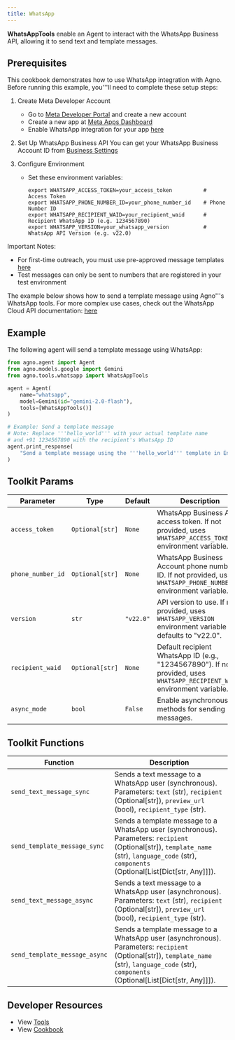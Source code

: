 ```yaml
---
title: WhatsApp
---
```


**WhatsAppTools** enable an Agent to interact with the WhatsApp Business API, allowing it to send text and template messages.

## Prerequisites

This cookbook demonstrates how to use WhatsApp integration with Agno. Before running this example,
you'''ll need to complete these setup steps:

1. Create Meta Developer Account
   - Go to [Meta Developer Portal](https://developers.facebook.com/) and create a new account
   - Create a new app at [Meta Apps Dashboard](https://developers.facebook.com/apps/)
   - Enable WhatsApp integration for your app [here](https://developers.facebook.com/docs/whatsapp/cloud-api/get-started)

2. Set Up WhatsApp Business API
   You can get your WhatsApp Business Account ID from [Business Settings](https://developers.facebook.com/docs/whatsapp/cloud-api/get-started)

3. Configure Environment
   - Set these environment variables:
     ```shell
     export WHATSAPP_ACCESS_TOKEN=your_access_token          # Access Token
     export WHATSAPP_PHONE_NUMBER_ID=your_phone_number_id    # Phone Number ID
     export WHATSAPP_RECIPIENT_WAID=your_recipient_waid      # Recipient WhatsApp ID (e.g. 1234567890)
     export WHATSAPP_VERSION=your_whatsapp_version           # WhatsApp API Version (e.g. v22.0)
     ```

Important Notes:
- For first-time outreach, you must use pre-approved message templates
  [here](https://developers.facebook.com/docs/whatsapp/cloud-api/guides/send-message-templates)
- Test messages can only be sent to numbers that are registered in your test environment

The example below shows how to send a template message using Agno'''s WhatsApp tools.
For more complex use cases, check out the WhatsApp Cloud API documentation:
[here](https://developers.facebook.com/docs/whatsapp/cloud-api/overview)

## Example

The following agent will send a template message using WhatsApp:

```python cookbook/tools/whatsapp_tool.py
from agno.agent import Agent
from agno.models.google import Gemini
from agno.tools.whatsapp import WhatsAppTools

agent = Agent(
    name="whatsapp",
    model=Gemini(id="gemini-2.0-flash"),
    tools=[WhatsAppTools()]
)

# Example: Send a template message
# Note: Replace '''hello_world''' with your actual template name
# and +91 1234567890 with the recipient's WhatsApp ID
agent.print_response(
    "Send a template message using the '''hello_world''' template in English to +91 1234567890"
)
```

## Toolkit Params

| Parameter         | Type          | Default   | Description                                                                                                |
| ----------------- | ------------- | --------- | ---------------------------------------------------------------------------------------------------------- |
| `access_token`    | `Optional[str]` | `None`    | WhatsApp Business API access token. If not provided, uses `WHATSAPP_ACCESS_TOKEN` environment variable.      |
| `phone_number_id` | `Optional[str]` | `None`    | WhatsApp Business Account phone number ID. If not provided, uses `WHATSAPP_PHONE_NUMBER_ID` environment variable. |
| `version`         | `str`         | `"v22.0"` | API version to use. If not provided, uses `WHATSAPP_VERSION` environment variable or defaults to "v22.0".     |
| `recipient_waid`  | `Optional[str]` | `None`    | Default recipient WhatsApp ID (e.g., "1234567890"). If not provided, uses `WHATSAPP_RECIPIENT_WAID` environment variable. |
| `async_mode`      | `bool`        | `False`   | Enable asynchronous methods for sending messages.                                                            |

## Toolkit Functions

| Function                        | Description                                                                                                                               |
| ------------------------------- | ----------------------------------------------------------------------------------------------------------------------------------------- |
| `send_text_message_sync`        | Sends a text message to a WhatsApp user (synchronous). Parameters: `text` (str), `recipient` (Optional[str]), `preview_url` (bool), `recipient_type` (str). |
| `send_template_message_sync`    | Sends a template message to a WhatsApp user (synchronous). Parameters: `recipient` (Optional[str]), `template_name` (str), `language_code` (str), `components` (Optional[List[Dict[str, Any]]]). |
| `send_text_message_async`       | Sends a text message to a WhatsApp user (asynchronous). Parameters: `text` (str), `recipient` (Optional[str]), `preview_url` (bool), `recipient_type` (str). |
| `send_template_message_async`   | Sends a template message to a WhatsApp user (asynchronous). Parameters: `recipient` (Optional[str]), `template_name` (str), `language_code` (str), `components` (Optional[List[Dict[str, Any]]]). |

## Developer Resources

- View [Tools](https://github.com/agno-agi/agno/blob/main/libs/agno/agno/tools/whatsapp.py)
- View [Cookbook](https://github.com/agno-agi/agno/blob/main/cookbook/tools/whatsapp_tools.py)
